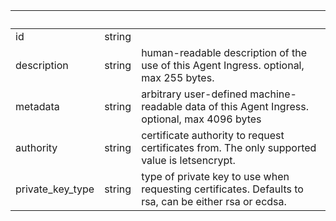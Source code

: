 | &nbsp;           | &nbsp; | &nbsp;                                                                                                |
| ---------------- | ------ | ----------------------------------------------------------------------------------------------------- |
| id               | string |                                                                                                       |
| description      | string | human-readable description of the use of this Agent Ingress. optional, max 255 bytes.                 |
| metadata         | string | arbitrary user-defined machine-readable data of this Agent Ingress. optional, max 4096 bytes          |
| authority        | string | certificate authority to request certificates from. The only supported value is letsencrypt.          |
| private_key_type | string | type of private key to use when requesting certificates. Defaults to rsa, can be either rsa or ecdsa. |
